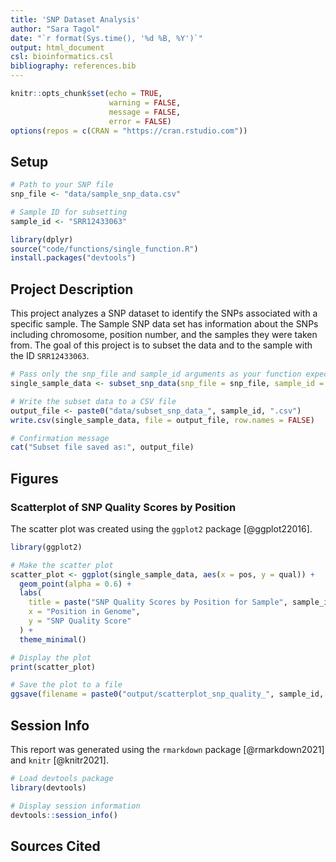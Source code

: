 ```yaml
---
title: 'SNP Dataset Analysis'
author: "Sara Tagol"
date: "`r format(Sys.time(), '%d %B, %Y')`"
output: html_document
csl: bioinformatics.csl
bibliography: references.bib
---
```


```r
knitr::opts_chunk$set(echo = TRUE,
                      warning = FALSE,
                      message = FALSE,
                      error = FALSE)
options(repos = c(CRAN = "https://cran.rstudio.com"))
```

## Setup

```r
# Path to your SNP file
snp_file <- "data/sample_snp_data.csv"

# Sample ID for subsetting
sample_id <- "SRR12433063"

```

```r
library(dplyr)
source("code/functions/single_function.R")
install.packages("devtools")
```

## Project Description
This project analyzes a SNP dataset to identify the SNPs associated with a specific sample. The Sample SNP data set has information about the SNPs including chromosome, position number, and the samples they were taken from. The goal of this project is to subset the data and to the sample with the ID `SRR12433063`.


```r
# Pass only the snp_file and sample_id arguments as your function expects
single_sample_data <- subset_snp_data(snp_file = snp_file, sample_id = sample_id)

# Write the subset data to a CSV file
output_file <- paste0("data/subset_snp_data_", sample_id, ".csv")
write.csv(single_sample_data, file = output_file, row.names = FALSE)

# Confirmation message
cat("Subset file saved as:", output_file)
```

## Figures
### Scatterplot of SNP Quality Scores by Position
The scatter plot was created using the `ggplot2` package [@ggplot22016].


```r
library(ggplot2)

# Make the scatter plot 
scatter_plot <- ggplot(single_sample_data, aes(x = pos, y = qual)) +
  geom_point(alpha = 0.6) +
  labs(
    title = paste("SNP Quality Scores by Position for Sample", sample_id),
    x = "Position in Genome",
    y = "SNP Quality Score"
  ) +
  theme_minimal()

# Display the plot
print(scatter_plot)

# Save the plot to a file
ggsave(filename = paste0("output/scatterplot_snp_quality_", sample_id, ".png"), plot = scatter_plot, width = 8, height = 6)
```
## Session Info
This report was generated using the `rmarkdown` package [@rmarkdown2021] and `knitr` [@knitr2021].

```r
# Load devtools package
library(devtools)

# Display session information
devtools::session_info()
```
## Sources Cited
